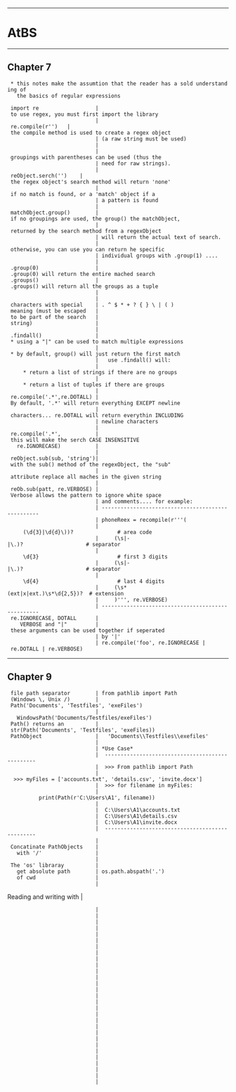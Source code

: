 --------------------------------------------------------------------------------
= AtBS =
--------------------------------------------------------------------------------
== Chapter 7 ==
  * this notes make the assumtion that the reader has a sold understanding of
    the basics of regular expressions
    
  import re                  | to use regex, you must first import the library
                             |
  re.compile(r'<pattern>')   | the compile method is used to create a regex object
                             | (a raw string must be used)
                             |
                             | groupings with parentheses can be used (thus the 
                             | need for raw strings).
                             |
  reObject.serch('<str>')    | the regex object's search method will return 'none'
                             | if no match is found, or a 'match' object if a 
                             | a pattern is found
                             |
  matchObject.group()        | if no groupings are used, the group() the matchObject,
                             | returned by the search method from a regexObject 
                             | will return the actual text of search.
                             | otherwise, you can use you can return he specific
                             | individual groups with .group(1) ....
                             |
  .group(0)                  | .group(0) will return the entire mached search
  .groups()                  | .groups() will return all the groups as a tuple
                             |
                             |
  characters with special    | . ^ $ * + ? { } \ | ( ) 
  meaning (must be escaped   |
  to be part of the search   |
  string)                    |
                             |
  .findall()                 | * using a "|" can be used to match multiple expressions
                             | * by default, group() will just return the first match
                             |   use .findall() will: 
                             |     * return a list of strings if there are no groups
                             |     * return a list of tuples if there are groups
                             |
  re.compile('.*',re.DOTALL) | By default, '.*' will return everything EXCEPT newline
                             | characters... re.DOTALL will return everythin INCLUDING
                             | newline characters
                             |
  re.compile('.*',           | this will make the serch CASE INSENSITIVE
    re.IGNORECASE)           |
                             |
  reObject.sub(sub, 'string')| with the sub() method of the regexObject, the "sub" 
                             | attribute replace all maches in the given string
                             |
  reOb.sub(patt, re.VERBOSE) | Verbose allows the pattern to ignore white space
                             | and comments.... for example:
                             | --------------------------------------------------
                             | phoneReex = recompile(r'''(
                             |     (\d{3}|\d{d}\))?              # area code
                             |     (\s|-|\.)?                    # separator
                             |     \d{3}                         # first 3 digits
                             |     (\s|-|\.)?                    # separator
                             |     \d{4}                         # last 4 digits
                             |     (\s*(ext|x|ext.)\s*\d{2,5})?  # extension
                             |     )''', re.VERBOSE)
                             | --------------------------------------------------
  re.IGNORECASE, DOTALL      |
     VERBOSE and "|"         | these arguments can be used together if seperated
                             | by '|'
                             | re.compile('foo', re.IGNORECASE | re.DOTALL | re.VERBOSE)
--------------------------------------------------------------------------------
== Chapter 9 ==
  file path separator        | from pathlib import Path
  (Windows \, Unix /)        | Path('Documents', 'Testfiles', 'exeFiles')
                             |   WindowsPath('Documents/Testfiles/exeFiles')
  Path() returns an          | str(Path('Documents', 'Testfiles', 'exeFiles))
  PathObject                 |   'Documents\\Testfiles\\exefiles'
                             |
                             | *Use Case*
                             |  ------------------------------------------------
                             |  >>> From pathlib import Path
                             |  >>> myFiles = ['accounts.txt', 'details.csv', 'invite.docx']
                             |  >>> for filename in myFiles:
                             |          print(Path(r'C:\Users\A1', filename))
                             |
                             |  C:\Users\A1\accounts.txt
                             |  C:\Users\A1\details.csv
                             |  C:\Users\A1\invite.docx
                             |  ------------------------------------------------
                             |
  Concatinate PathObjects    |
    with '/'                 |
                             |
  The 'os' libraray          |
    get absolute path        | os.path.abspath('.')
    of cwd                   |
                             |
Reading and writing with     |
                             |
                             |
                             |
                             |
                             |
                             |
                             |
                             |
                             |
                             |
                             |
                             |
                             |
                             |
                             |
                             |
                             |
                             |
                             |
                             |
                             |
                             |
                             |
                             |
                             |
                             |
                             |
                             |
                             |
